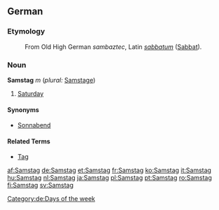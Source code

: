==German==
===Etymology===
: From Old High German ''sambaztec'', Latin ''[[sabbatum]]'' ([[Sabbat]]).

===Noun===
'''Samstag''' ''m'' (''plural:'' [[Samstage]])

#[[Saturday]]

====Synonyms====
*[[Sonnabend]]

====Related Terms====
*[[Tag]]

[[Category:de:Days of the week]]

[[af:Samstag]]
[[de:Samstag]]
[[et:Samstag]]
[[fr:Samstag]]
[[ko:Samstag]]
[[it:Samstag]]
[[hu:Samstag]]
[[nl:Samstag]]
[[ja:Samstag]]
[[pl:Samstag]]
[[pt:Samstag]]
[[ro:Samstag]]
[[fi:Samstag]]
[[sv:Samstag]]